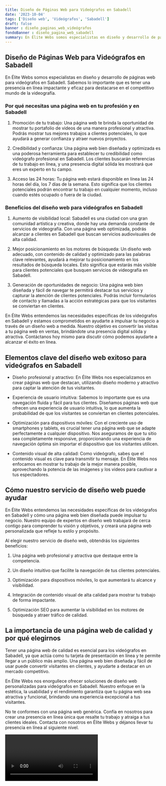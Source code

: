 ```yaml
---
title: Diseño de Páginas Web para Videógrafos en Sabadell
date: '2023-10-04'
tags: ['Diseño web', 'Videógrafos', 'Sabadell']
draft: false
banner : diseño_paginas_web_videógrafos
fondoBanner : diseño_pagina_web_sabadell
summary: En Élite Webs somos especialistas en diseño y desarrollo de páginas web para videógrafos en Sabadell. Sabemos lo importante que es tener una presencia en línea impactante y eficaz para destacarse en el competitivo mundo de la videografía.
---
```


## Diseño de Páginas Web para Videógrafos en Sabadell

En Élite Webs somos especialistas en diseño y desarrollo de páginas web para videógrafos en Sabadell. Sabemos lo importante que es tener una presencia en línea impactante y eficaz para destacarse en el competitivo mundo de la videografía.

### Por qué necesitas una página web en tu profesión y en Sabadell

1. Promoción de tu trabajo: Una página web te brinda la oportunidad de mostrar tu portafolio de videos de una manera profesional y atractiva. Podrás mostrar tus mejores trabajos a clientes potenciales, lo que ayudará a generar confianza y atraer nuevos proyectos.

2. Credibilidad y confianza: Una página web bien diseñada y optimizada es una poderosa herramienta para establecer tu credibilidad como videógrafo profesional en Sabadell. Los clientes buscarán referencias de tu trabajo en línea, y una presencia digital sólida les mostrará que eres un experto en tu campo.

3. Acceso las 24 horas: Tu página web estará disponible en línea las 24 horas del día, los 7 días de la semana. Esto significa que los clientes potenciales podrán encontrar tu trabajo en cualquier momento, incluso cuando estés ocupado o fuera de la ciudad.

### Beneficios del diseño web para videógrafos en Sabadell

1. Aumento de visibilidad local: Sabadell es una ciudad con una gran comunidad artística y creativa, donde hay una demanda constante de servicios de videografía. Con una página web optimizada, podrás alcanzar a clientes en Sabadell que buscan servicios audiovisuales de alta calidad.

2. Mejor posicionamiento en los motores de búsqueda: Un diseño web adecuado, con contenido de calidad y optimizado para las palabras clave relevantes, ayudará a mejorar tu posicionamiento en los resultados de búsqueda locales. Esto significa que estarás más visible para clientes potenciales que busquen servicios de videografía en Sabadell.

3. Generación de oportunidades de negocio: Una página web bien diseñada y fácil de navegar te permitirá destacar tus servicios y capturar la atención de clientes potenciales. Podrás incluir formularios de contacto y llamadas a la acción estratégicas para que los visitantes se conviertan en clientes.

En Élite Webs entendemos las necesidades específicas de los videógrafos en Sabadell y estamos comprometidos en ayudarte a impulsar tu negocio a través de un diseño web a medida. Nuestro objetivo es convertir las visitas a tu página web en ventas, brindándote una presencia digital sólida y atractiva. Contáctanos hoy mismo para discutir cómo podemos ayudarte a alcanzar el éxito en línea.

<GifSeo />

<Cta />

## Elementos clave del diseño web exitoso para videógrafos en Sabadell

- Diseño profesional y atractivo: En Élite Webs nos especializamos en crear páginas web que destacan, utilizando diseño moderno y atractivo para captar la atención de tus visitantes.

- Experiencia de usuario intuitiva: Sabemos lo importante que es una navegación fluida y fácil para tus clientes. Diseñamos páginas web que ofrecen una experiencia de usuario intuitiva, lo que aumenta la probabilidad de que los visitantes se conviertan en clientes potenciales.

- Optimización para dispositivos móviles: Con el creciente uso de smartphones y tablets, es crucial tener una página web que se adapte perfectamente a cualquier dispositivo. Nos aseguramos de que tu sitio sea completamente responsive, proporcionando una experiencia de navegación óptima sin importar el dispositivo que los visitantes utilicen.

- Contenido visual de alta calidad: Como videógrafo, sabes que el contenido visual es clave para transmitir tu mensaje. En Élite Webs nos enfocamos en mostrar tu trabajo de la mejor manera posible, aprovechando la potencia de las imágenes y los videos para cautivar a tus espectadores.

## Cómo nuestro servicio de diseño web puede ayudar

En Élite Webs entendemos las necesidades específicas de los videógrafos en Sabadell y cómo una página web bien diseñada puede impulsar tu negocio. Nuestro equipo de expertos en diseño web trabajará de cerca contigo para comprender tu visión y objetivos, y creará una página web personalizada que refleje tu estilo y propósito.

Al elegir nuestro servicio de diseño web, obtendrás los siguientes beneficios:

1. Una página web profesional y atractiva que destaque entre la competencia.

2. Un diseño intuitivo que facilite la navegación de tus clientes potenciales.

3. Optimización para dispositivos móviles, lo que aumentará tu alcance y visibilidad.

4. Integración de contenido visual de alta calidad para mostrar tu trabajo de forma impactante.

5. Optimización SEO para aumentar la visibilidad en los motores de búsqueda y atraer tráfico de calidad.

## La importancia de una página web de calidad y por qué elegirnos

Tener una página web de calidad es esencial para los videógrafos en Sabadell, ya que actúa como tu tarjeta de presentación en línea y te permite llegar a un público más amplio. Una página web bien diseñada y fácil de usar puede convertir visitantes en clientes, y ayudarte a destacar en un mercado competitivo.

En Élite Webs nos enorgullece ofrecer soluciones de diseño web personalizadas para videógrafos en Sabadell. Nuestro enfoque en la estética, la usabilidad y el rendimiento garantiza que tu página web sea atractiva y funcional, brindando una experiencia excepcional a tus visitantes.

No te conformes con una página web genérica. Confía en nosotros para crear una presencia en línea única que resalte tu trabajo y atraiga a tus clientes ideales. Contacta con nosotros en Élite Webs y déjanos llevar tu presencia en línea al siguiente nivel.

<Video />

<CtaBot job='Videógrafos' city='Sabadell'/>

<Gmaps query='Sabadell+españa+maps' />